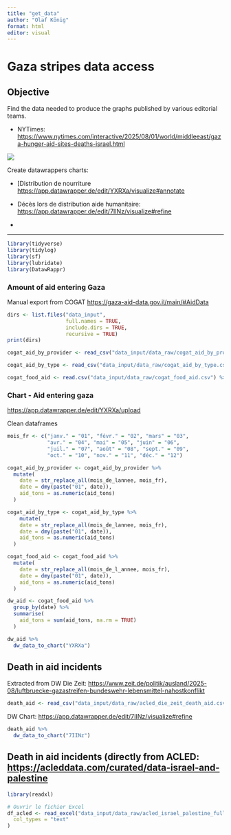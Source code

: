 ```yaml
---
title: "get_data"
author: "Olaf König"
format: html
editor: visual
---
```


# Gaza stripes data access

## Objective

Find the data needed to produce the graphs published by various editorial teams.

-   NYTimes: <https://www.nytimes.com/interactive/2025/08/01/world/middleeast/gaza-hunger-aid-sites-deaths-israel.html>

![](images/clipboard-2633023993.png)

Create datawrappers charts:

-   \[Distribution de nourriture <https://app.datawrapper.de/edit/YXRXa/visualize#annotate>

-   Décès lors de distribution aide humanitaire: <https://app.datawrapper.de/edit/7IINz/visualize#refine>

-   

------------------------------------------------------------------------

```r

library(tidyverse)
library(tidylog)
library(sf)
library(lubridate)
library(DatawRappr)
```

### Amount of aid entering Gaza

Manual export from COGAT <https://gaza-aid-data.gov.il/main/#AidData>

```r

dirs <- list.files("data_input", 
                   full.names = TRUE,
                   include.dirs = TRUE,
                   recursive = TRUE)
print(dirs)


```

```r

cogat_aid_by_provider <- read_csv("data_input/data_raw/cogat_aid_by_provider.csv") %>% janitor::clean_names()

cogat_aid_by_type <- read_csv("data_input/data_raw/cogat_aid_by_type.csv") %>% janitor::clean_names()

cogat_food_aid <- read.csv("data_input/data_raw/cogat_food_aid.csv") %>% janitor::clean_names()
```

### Chart - Aid entering gaza

<https://app.datawrapper.de/edit/YXRXa/upload>

Clean dataframes

```r

mois_fr <- c("janv." = "01", "févr." = "02", "mars" = "03", 
             "avr." = "04", "mai" = "05", "juin" = "06",
             "juil." = "07", "août" = "08", "sept." = "09",
             "oct." = "10", "nov." = "11", "déc." = "12")

cogat_aid_by_provider <- cogat_aid_by_provider %>%
  mutate(
    date = str_replace_all(mois_de_lannee, mois_fr),
    date = dmy(paste("01", date)),
    aid_tons = as.numeric(aid_tons)
  )

cogat_aid_by_type <- cogat_aid_by_type %>% 
    mutate(
    date = str_replace_all(mois_de_lannee, mois_fr),
    date = dmy(paste("01", date)),
    aid_tons = as.numeric(aid_tons)
  )

cogat_food_aid <- cogat_food_aid %>% 
  mutate(
    date = str_replace_all(mois_de_l_annee, mois_fr),
    date = dmy(paste("01", date)),
    aid_tons = as.numeric(aid_tons)
  )
```

```r

dw_aid <- cogat_food_aid %>% 
  group_by(date) %>% 
  summarise(
    aid_tons = sum(aid_tons, na.rm = TRUE)
  )

dw_aid %>% 
  dw_data_to_chart("YXRXa")
```

## Death in aid incidents

Extracted from DW Die Zeit: <https://www.zeit.de/politik/ausland/2025-08/luftbruecke-gazastreifen-bundeswehr-lebensmittel-nahostkonflikt>

```r

death_aid <- read_csv("data_input/data_raw/acled_die_zeit_death_aid.csv")
```

DW Chart: <https://app.datawrapper.de/edit/7IINz/visualize#refine>

```r

death_aid %>% 
  dw_data_to_chart("7IINz")
```

## Death in aid incidents (directly from ACLED: <https://acleddata.com/curated/data-israel-and-palestine>

```r
library(readxl)

# Ouvrir le fichier Excel
df_acled <- read_excel("data_input/data_raw/acled_israel_palestine_full_data_up_to-2025-08-08_0.xlsx",
  col_types = "text"
)

```
